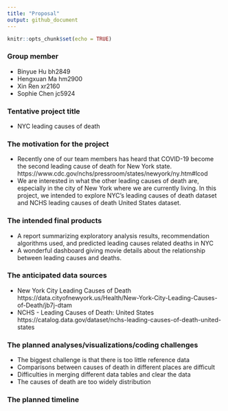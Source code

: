 ```yaml
---
title: "Proposal"
output: github_document
---
```


```r
knitr::opts_chunk$set(echo = TRUE)
```

### Group member
* Binyue Hu bh2849
* Hengxuan Ma hm2900
* Xin Ren xr2160
* Sophie Chen jc5924

### Tentative project title
* NYC leading causes of death 

### The motivation for the project
* Recently one of our team members has heard that COVID-19 become the second leading cause of death for New York state.
https://www.cdc.gov/nchs/pressroom/states/newyork/ny.htm#lcod
* We are interested in what the other leading causes of death are, especially in the city of New York where we are currently living. In this project, we intended to explore NYC's leading causes of death dataset and NCHS leading causes of death United States dataset.

### The intended final products 
* A report summarizing exploratory analysis results, recommendation algorithms used, and predicted leading causes related deaths in NYC	
* A wonderful dashboard giving movie details about the relationship between leading causes and deaths.

### The anticipated data sources
* New York City Leading Causes of Death https://data.cityofnewyork.us/Health/New-York-City-Leading-Causes-of-Death/jb7j-dtam
* NCHS - Leading Causes of Death: United States https://catalog.data.gov/dataset/nchs-leading-causes-of-death-united-states

### The planned analyses/visualizations/coding challenges
- The biggest challenge is that there is too little reference data
- Comparisons between causes of death in different places are difficult
- Difficulties in merging different data tables and clear the data
- The causes of death are too widely distribution

### The planned timeline









